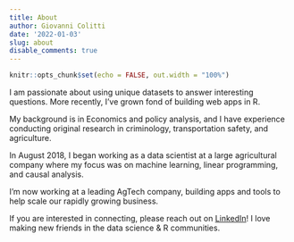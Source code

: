 ```yaml
---
title: About
author: Giovanni Colitti
date: '2022-01-03'
slug: about
disable_comments: true
---
```


```r
knitr::opts_chunk$set(echo = FALSE, out.width = "100%")
```

I am passionate about using unique datasets to answer interesting questions. 
More recently, I've grown fond of building web apps in R.

My background is in Economics and policy analysis, and I have experience
conducting original research in criminology, transportation safety, and
agriculture.

In August 2018, I began working as a data scientist at a large agricultural 
company where my focus was on machine learning, linear programming, and 
causal analysis. 

I'm now working at a leading AgTech company, building apps and tools 
to help scale our rapidly growing business.

If you are interested in connecting, please reach out on [LinkedIn](https://www.linkedin.com/in/giovanni-colitti-17821b6b/)! 
I love making new friends in the data science & R communities.

